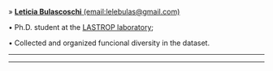 » [**Leticia Bulascoschi** (email:lelebulas@gmail.com)](https://www.researchgate.net/profile/Leticia_Cagnoni)

• Ph.D. student at the [LASTROP laboratory](http://esalqlastrop.com.br/capa.asp?pi=principal);

• Collected and organized funcional diversity in the dataset.

_____________________________________________________________________________________________________

_____________________________________________________________________________________________________